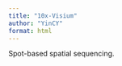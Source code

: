```yaml
---
title: "10x-Visium"
author: "YinCY"
format: html
---
```


Spot-based spatial sequencing. 























